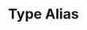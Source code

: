 ---
id: "ts_tf_easy_012"
questionType: "TRUE_FALSE"
title: "Type Alias"
statement: "The 'type' keyword is used to create type aliases."
difficulty: "EASY"
category: "Type Script"
correctAnswer: true
explanation: "Type aliases are created using the 'type' keyword."
---